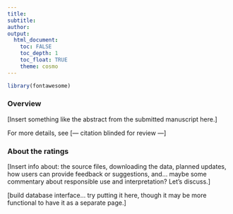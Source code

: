 ```yaml
---
title: 
subtitle: 
author: 
output: 
  html_document:
    toc: FALSE
    toc_depth: 1
    toc_float: TRUE
    theme: cosmo
---
```


```r
library(fontawesome)
```

### Overview

[Insert something like the abstract from the submitted manuscript here.]

For more details, see [--- citation blinded for review ---]
<!-- 
<font size="2">Hughes, B. T., Srivastava, S., Leszko, M., & Condon, D. M. (under review). Occupational Prestige: The Psychosocial Indicator of Socioeconomic Status. *Journal TBD*.</font>
-->

### About the ratings

[Insert info about: the source files, downloading the data, planned updates, how users can provide feedback or suggestions, and... maybe some commentary about responsible use and interpretation? Let's discuss.]

[build database interface... try putting it here, though it may be more functional to have it as a separate page.]